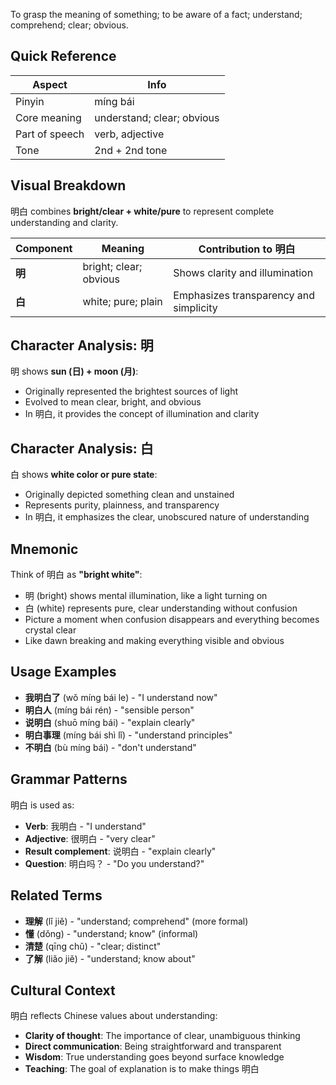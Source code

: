 To grasp the meaning of something; to be aware of a fact; understand; comprehend; clear; obvious.

## Quick Reference

| Aspect         | Info                        |
| -------------- | --------------------------- |
| Pinyin         | míng bái                    |
| Core meaning   | understand; clear; obvious  |
| Part of speech | verb, adjective             |
| Tone           | 2nd + 2nd tone              |

## Visual Breakdown

明白 combines **bright/clear + white/pure** to represent complete understanding and clarity.

| Component | Meaning                   | Contribution to 明白                    |
| --------- | ------------------------- | --------------------------------------- |
| **明**    | bright; clear; obvious    | Shows clarity and illumination          |
| **白**    | white; pure; plain        | Emphasizes transparency and simplicity  |

## Character Analysis: 明

明 shows **sun (日) + moon (月)**:
- Originally represented the brightest sources of light
- Evolved to mean clear, bright, and obvious
- In 明白, it provides the concept of illumination and clarity

## Character Analysis: 白

白 shows **white color or pure state**:
- Originally depicted something clean and unstained
- Represents purity, plainness, and transparency
- In 明白, it emphasizes the clear, unobscured nature of understanding

## Mnemonic

Think of 明白 as **"bright white"**:
- 明 (bright) shows mental illumination, like a light turning on
- 白 (white) represents pure, clear understanding without confusion
- Picture a moment when confusion disappears and everything becomes crystal clear
- Like dawn breaking and making everything visible and obvious

## Usage Examples

- **我明白了** (wǒ míng bái le) - "I understand now"
- **明白人** (míng bái rén) - "sensible person"
- **说明白** (shuō míng bái) - "explain clearly"
- **明白事理** (míng bái shì lǐ) - "understand principles"
- **不明白** (bù míng bái) - "don't understand"

## Grammar Patterns

明白 is used as:
- **Verb**: 我明白 - "I understand"
- **Adjective**: 很明白 - "very clear"
- **Result complement**: 说明白 - "explain clearly"
- **Question**: 明白吗？ - "Do you understand?"

## Related Terms

- **理解** (lǐ jiě) - "understand; comprehend" (more formal)
- **懂** (dǒng) - "understand; know" (informal)
- **清楚** (qīng chǔ) - "clear; distinct"
- **了解** (liǎo jiě) - "understand; know about"

## Cultural Context

明白 reflects Chinese values about understanding:
- **Clarity of thought**: The importance of clear, unambiguous thinking
- **Direct communication**: Being straightforward and transparent
- **Wisdom**: True understanding goes beyond surface knowledge
- **Teaching**: The goal of explanation is to make things 明白
